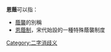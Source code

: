 
'''恩蔭'''可以指：
* [[蔭襲|蔭襲]]的別稱
* [[恩蔭制|恩蔭制]]，宋代始設的一種特殊蔭襲制度
{{disambig}}

[[Category:二字消歧义|Category:二字消歧义]]